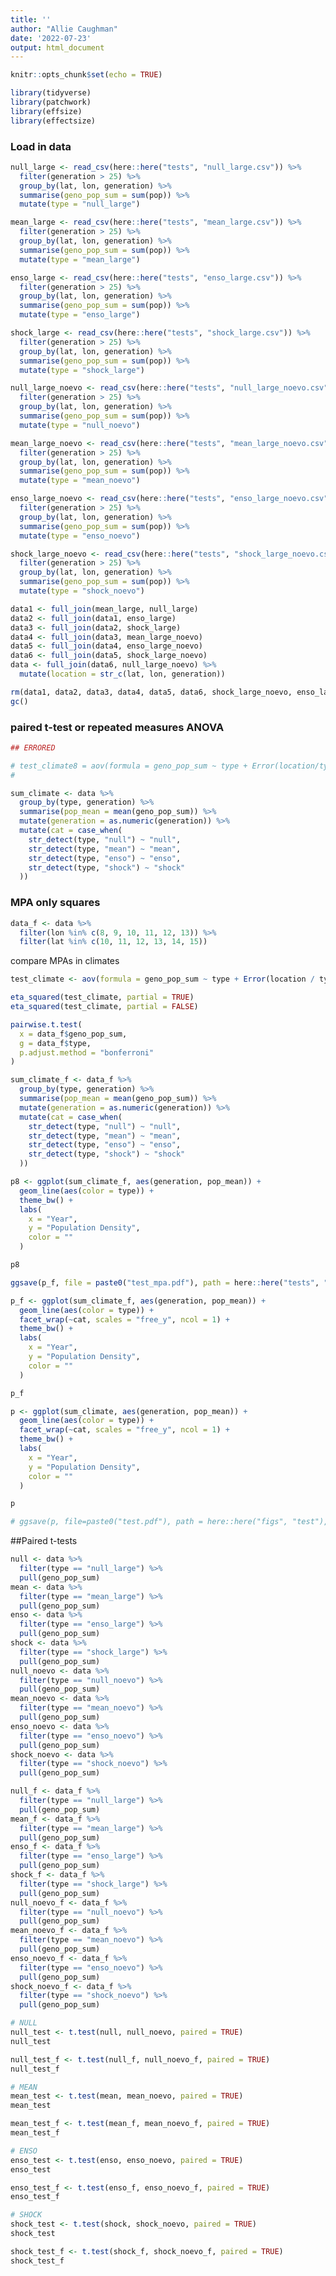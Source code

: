 ```yaml
---
title: ''
author: "Allie Caughman"
date: '2022-07-23'
output: html_document
---
```


```r
knitr::opts_chunk$set(echo = TRUE)

library(tidyverse)
library(patchwork)
library(effsize)
library(effectsize)
```

### Load in data

```r
null_large <- read_csv(here::here("tests", "null_large.csv")) %>%
  filter(generation > 25) %>%
  group_by(lat, lon, generation) %>%
  summarise(geno_pop_sum = sum(pop)) %>%
  mutate(type = "null_large")

mean_large <- read_csv(here::here("tests", "mean_large.csv")) %>%
  filter(generation > 25) %>%
  group_by(lat, lon, generation) %>%
  summarise(geno_pop_sum = sum(pop)) %>%
  mutate(type = "mean_large")

enso_large <- read_csv(here::here("tests", "enso_large.csv")) %>%
  filter(generation > 25) %>%
  group_by(lat, lon, generation) %>%
  summarise(geno_pop_sum = sum(pop)) %>%
  mutate(type = "enso_large")

shock_large <- read_csv(here::here("tests", "shock_large.csv")) %>%
  filter(generation > 25) %>%
  group_by(lat, lon, generation) %>%
  summarise(geno_pop_sum = sum(pop)) %>%
  mutate(type = "shock_large")

null_large_noevo <- read_csv(here::here("tests", "null_large_noevo.csv")) %>%
  filter(generation > 25) %>%
  group_by(lat, lon, generation) %>%
  summarise(geno_pop_sum = sum(pop)) %>%
  mutate(type = "null_noevo")

mean_large_noevo <- read_csv(here::here("tests", "mean_large_noevo.csv")) %>%
  filter(generation > 25) %>%
  group_by(lat, lon, generation) %>%
  summarise(geno_pop_sum = sum(pop)) %>%
  mutate(type = "mean_noevo")

enso_large_noevo <- read_csv(here::here("tests", "enso_large_noevo.csv")) %>%
  filter(generation > 25) %>%
  group_by(lat, lon, generation) %>%
  summarise(geno_pop_sum = sum(pop)) %>%
  mutate(type = "enso_noevo")

shock_large_noevo <- read_csv(here::here("tests", "shock_large_noevo.csv")) %>%
  filter(generation > 25) %>%
  group_by(lat, lon, generation) %>%
  summarise(geno_pop_sum = sum(pop)) %>%
  mutate(type = "shock_noevo")

data1 <- full_join(mean_large, null_large)
data2 <- full_join(data1, enso_large)
data3 <- full_join(data2, shock_large)
data4 <- full_join(data3, mean_large_noevo)
data5 <- full_join(data4, enso_large_noevo)
data6 <- full_join(data5, shock_large_noevo)
data <- full_join(data6, null_large_noevo) %>%
  mutate(location = str_c(lat, lon, generation))

rm(data1, data2, data3, data4, data5, data6, shock_large_noevo, enso_large_noevo, mean_large_noevo, null_large_noevo, null_large, mean_large, enso_large, shock_large)
gc()
```

### paired t-test or repeated measures ANOVA 

```r
## ERRORED

# test_climate8 = aov(formula = geno_pop_sum ~ type + Error(location/type), data = data)
#

sum_climate <- data %>%
  group_by(type, generation) %>%
  summarise(pop_mean = mean(geno_pop_sum)) %>%
  mutate(generation = as.numeric(generation)) %>%
  mutate(cat = case_when(
    str_detect(type, "null") ~ "null",
    str_detect(type, "mean") ~ "mean",
    str_detect(type, "enso") ~ "enso",
    str_detect(type, "shock") ~ "shock"
  ))
```

### MPA only squares

```r
data_f <- data %>%
  filter(lon %in% c(8, 9, 10, 11, 12, 13)) %>%
  filter(lat %in% c(10, 11, 12, 13, 14, 15))
```

compare MPAs in climates

```r
test_climate <- aov(formula = geno_pop_sum ~ type + Error(location / type), data = data_f)

eta_squared(test_climate, partial = TRUE)
eta_squared(test_climate, partial = FALSE)

pairwise.t.test(
  x = data_f$geno_pop_sum,
  g = data_f$type,
  p.adjust.method = "bonferroni"
)
```

```r
sum_climate_f <- data_f %>%
  group_by(type, generation) %>%
  summarise(pop_mean = mean(geno_pop_sum)) %>%
  mutate(generation = as.numeric(generation)) %>%
  mutate(cat = case_when(
    str_detect(type, "null") ~ "null",
    str_detect(type, "mean") ~ "mean",
    str_detect(type, "enso") ~ "enso",
    str_detect(type, "shock") ~ "shock"
  ))
```

```r
p8 <- ggplot(sum_climate_f, aes(generation, pop_mean)) +
  geom_line(aes(color = type)) +
  theme_bw() +
  labs(
    x = "Year",
    y = "Population Density",
    color = ""
  )

p8

ggsave(p_f, file = paste0("test_mpa.pdf"), path = here::here("tests", "figs"), height = 10, width = 8)

p_f <- ggplot(sum_climate_f, aes(generation, pop_mean)) +
  geom_line(aes(color = type)) +
  facet_wrap(~cat, scales = "free_y", ncol = 1) +
  theme_bw() +
  labs(
    x = "Year",
    y = "Population Density",
    color = ""
  )

p_f
```

```r
p <- ggplot(sum_climate, aes(generation, pop_mean)) +
  geom_line(aes(color = type)) +
  facet_wrap(~cat, scales = "free_y", ncol = 1) +
  theme_bw() +
  labs(
    x = "Year",
    y = "Population Density",
    color = ""
  )

p

# ggsave(p, file=paste0("test.pdf"), path = here::here("figs", "test"), height = 11, width = 8)
```

##Paired t-tests

```r
null <- data %>%
  filter(type == "null_large") %>%
  pull(geno_pop_sum)
mean <- data %>%
  filter(type == "mean_large") %>%
  pull(geno_pop_sum)
enso <- data %>%
  filter(type == "enso_large") %>%
  pull(geno_pop_sum)
shock <- data %>%
  filter(type == "shock_large") %>%
  pull(geno_pop_sum)
null_noevo <- data %>%
  filter(type == "null_noevo") %>%
  pull(geno_pop_sum)
mean_noevo <- data %>%
  filter(type == "mean_noevo") %>%
  pull(geno_pop_sum)
enso_noevo <- data %>%
  filter(type == "enso_noevo") %>%
  pull(geno_pop_sum)
shock_noevo <- data %>%
  filter(type == "shock_noevo") %>%
  pull(geno_pop_sum)
```

```r
null_f <- data_f %>%
  filter(type == "null_large") %>%
  pull(geno_pop_sum)
mean_f <- data_f %>%
  filter(type == "mean_large") %>%
  pull(geno_pop_sum)
enso_f <- data_f %>%
  filter(type == "enso_large") %>%
  pull(geno_pop_sum)
shock_f <- data_f %>%
  filter(type == "shock_large") %>%
  pull(geno_pop_sum)
null_noevo_f <- data_f %>%
  filter(type == "null_noevo") %>%
  pull(geno_pop_sum)
mean_noevo_f <- data_f %>%
  filter(type == "mean_noevo") %>%
  pull(geno_pop_sum)
enso_noevo_f <- data_f %>%
  filter(type == "enso_noevo") %>%
  pull(geno_pop_sum)
shock_noevo_f <- data_f %>%
  filter(type == "shock_noevo") %>%
  pull(geno_pop_sum)
```

```r
# NULL
null_test <- t.test(null, null_noevo, paired = TRUE)
null_test

null_test_f <- t.test(null_f, null_noevo_f, paired = TRUE)
null_test_f

# MEAN
mean_test <- t.test(mean, mean_noevo, paired = TRUE)
mean_test

mean_test_f <- t.test(mean_f, mean_noevo_f, paired = TRUE)
mean_test_f

# ENSO
enso_test <- t.test(enso, enso_noevo, paired = TRUE)
enso_test

enso_test_f <- t.test(enso_f, enso_noevo_f, paired = TRUE)
enso_test_f

# SHOCK
shock_test <- t.test(shock, shock_noevo, paired = TRUE)
shock_test

shock_test_f <- t.test(shock_f, shock_noevo_f, paired = TRUE)
shock_test_f
```
